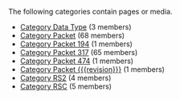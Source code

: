 <!-- DO NOT EDIT THIS FILE, CODE AUTOMATICALLY GENERATED BY category.sh -->
The following categories contain pages or media.
* [[Category Data Type]] (3 members)
* [[Category Packet]] (68 members)
* [[Category Packet 194]] (1 members)
* [[Category Packet 317]] (65 members)
* [[Category Packet 474]] (1 members)
* [[Category Packet {{{revision}}}]] (1 members)
* [[Category RS2]] (4 members)
* [[Category RSC]] (5 members)
